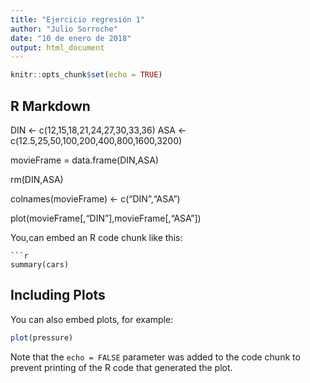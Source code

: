 ```yaml
---
title: "Ejercicio regresión 1"
author: "Julio Sorroche"
date: "10 de enero de 2018"
output: html_document
---
```


```r
knitr::opts_chunk$set(echo = TRUE)
```

## R Markdown
DIN <- c(12,15,18,21,24,27,30,33,36)
ASA <- c(12.5,25,50,100,200,400,800,1600,3200)

movieFrame = data.frame(DIN,ASA)

rm(DIN,ASA)

colnames(movieFrame) <- c("DIN","ASA")

plot(movieFrame[,"DIN"],movieFrame[,"ASA"])

You,can embed an R code chunk like this:
```
```r
summary(cars)
```

## Including Plots

You can also embed plots, for example:

```r
plot(pressure)
```

Note that the `echo = FALSE` parameter was added to the code chunk to prevent printing of the R code that generated the plot.



